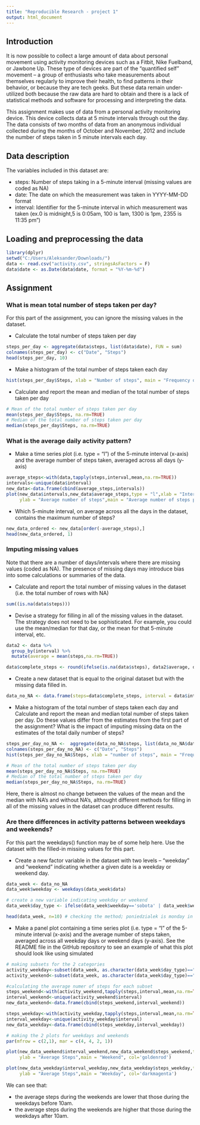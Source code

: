 ---
title: "Reproducible Research - project 1"
output: html_document
---

## Introduction

It is now possible to collect a large amount of data about personal movement using activity monitoring devices such as a Fitbit, Nike Fuelband, or Jawbone Up. These type of devices are part of the “quantified self” movement – a group of enthusiasts who take measurements about themselves regularly to improve their health, to find patterns in their behavior, or because they are tech geeks. But these data remain under-utilized both because the raw data are hard to obtain and there is a lack of statistical methods and software for processing and interpreting the data.

This assignment makes use of data from a personal activity monitoring device. This device collects data at 5 minute intervals through out the day. The data consists of two months of data from an anonymous individual collected during the months of October and November, 2012 and include the number of steps taken in 5 minute intervals each day.

## Data description

The variables included in this dataset are:

* steps: Number of steps taking in a 5-minute interval (missing values are coded as NA)
* date: The date on which the measurement was taken in YYYY-MM-DD format
* interval: Identifier for the 5-minute interval in which measurement was taken (ex.0 is midnight,5 is 0:05am, 100 is 1am, 1300 is 1pm,  2355 is 11:35 pm")
    
## Loading and preprocessing the data

```{r, message=FALSE }
library(dplyr)
setwd("C:/Users/Aleksander/Downloads/")
data <- read.csv("activity.csv", stringsAsFactors = F)
data$date <- as.Date(data$date, format = "%Y-%m-%d")
```

## Assignment

### What is mean total number of steps taken per day?

For this part of the assignment, you can ignore the missing values in the dataset.

* Calculate the total number of steps taken per day
```{r , echo=TRUE}
steps_per_day <- aggregate(data$steps, list(data$date), FUN = sum)
colnames(steps_per_day) <- c("Date", "Steps")
head(steps_per_day, 10)
```

* Make a histogram of the total number of steps taken each day
```{r , echo=TRUE}
hist(steps_per_day$Steps, xlab = "Number of steps", main = "Frequency of steps per day, NA not removed", col = "gold")
```

* Calculate and report the mean and median of the total number of steps taken per day
```{r , echo=TRUE}
# Mean of the total number of steps taken per day
mean(steps_per_day$Steps, na.rm=TRUE)
# Median of the total number of steps taken per day
median(steps_per_day$Steps, na.rm=TRUE)
```

### What is the average daily activity pattern? 

* Make a time series plot (i.e. type = "l") of the 5-minute interval (x-axis) and the average number of 
steps taken, averaged across all days (y-axis)
```{r , echo=TRUE}
average_steps<-with(data,tapply(steps,interval,mean,na.rm=TRUE))
intervals<-unique(data$interval)
new_data<-data.frame(cbind(average_steps,intervals))
plot(new_data$intervals,new_data$average_steps,type = "l",xlab = "Intervals",
     ylab = "Average number of steps",main = "Average number of steps per interval across all days", col='red')
```

* Which 5-minute interval, on average across all the days in the dataset, contains the maximum number of steps?
```{r , echo=TRUE}
new_data_ordered <- new_data[order(-average_steps),]
head(new_data_ordered, 1)
```

### Imputing missing values

Note that there are a number of days/intervals where there are missing values (coded as NA). The presence of missing days may introduce bias into some calculations or summaries of the data.

* Calculate and report the total number of missing values in the dataset (i.e. the total number of rows with NA)
```{r , echo=TRUE}
sum((is.na(data$steps)))
```

* Devise a strategy for filling in all of the missing values in the dataset. The strategy does not need to be sophisticated. For example, you could use the mean/median for that day, or the mean for that 5-minute interval, etc.
```{r , echo=TRUE}
data2 <- data %>% 
  group_by(interval) %>% 
  mutate(average = mean(steps,na.rm=TRUE))

data$complete_steps <- round(ifelse(is.na(data$steps), data2$average, data$steps),2)
```

* Create a new dataset that is equal to the original dataset but with the missing data filled in.
```{r , echo=TRUE}
data_no_NA <- data.frame(steps=data$complete_steps, interval = data$interval, data = data$date)
```

* Make a histogram of the total number of steps taken each day and Calculate and report the mean and median total number of steps taken per day. Do these values differ from the estimates from the first part of the assignment? What is the impact of imputing missing data on the estimates of the total daily number of steps?
```{r , echo=TRUE}
steps_per_day_no_NA <-  aggregate(data_no_NA$steps, list(data_no_NA$data), FUN = sum)
colnames(steps_per_day_no_NA) <- c("Date", "Steps")
hist(steps_per_day_no_NA$Steps, xlab = "number of steps", main = "Frequency of steps per day", col = "skyblue4")

# Mean of the total number of steps taken per day
mean(steps_per_day_no_NA$Steps, na.rm=TRUE)
# Median of the total number of steps taken per day
median(steps_per_day_no_NA$Steps, na.rm=TRUE)
```
Here, there is almost no change between the values of the mean and the median with NA's and without NA's, althought different methods for filling in all of the missing values in the dataset can produce different results.

### Are there differences in activity patterns between weekdays and weekends?
For this part the weekdays() function may be of some help here. Use the dataset with the filled-in missing values for this part.

* Create a new factor variable in the dataset with two levels – “weekday” and “weekend” indicating whether a given date is a weekday or weekend day.
```{r , echo=TRUE}
data_week <- data_no_NA
data_week$weekday <- weekdays(data_week$data)

# create a new variable indicating weekday or weekend
data_week$day_type <- ifelse(data_week$weekday=='sobota' | data_week$weekday=='niedziela', 'weekend','weekday') # sobota is saturday in polish and niedziela is sunday

head(data_week, n=10) # checking the method; poniedzialek is monday in polish

```

* Make a panel plot containing a time series plot (i.e. type = "l" of the 5-minute interval (x-axis) and the average number of steps taken, averaged across all weekday days or weekend days (y-axis). See the README file in the GitHub repository to see an example of what this plot should look like using simulated 
```{r , echo=TRUE}
# making subsets for the 2 categories
activity_weekday<-subset(data_week, as.character(data_week$day_type)=="weekday")
activity_weekend<-subset(data_week, as.character(data_week$day_type)=="weekend")

#calculating the average numer of steps for each subset
steps_weekend<-with(activity_weekend,tapply(steps,interval,mean,na.rm=TRUE))
interval_weekend<-unique(activity_weekend$interval)
new_data_weekend<-data.frame(cbind(steps_weekend,interval_weekend))

steps_weekday<-with(activity_weekday,tapply(steps,interval,mean,na.rm=TRUE))
interval_weekday<-unique(activity_weekday$interval)
new_data_weekday<-data.frame(cbind(steps_weekday,interval_weekday))

# making the 2 plots for weekdays and weekends
par(mfrow = c(2,1), mar = c(4, 4, 2, 1))

plot(new_data_weekend$interval_weekend,new_data_weekend$steps_weekend,type = "l",xlab = "Intervals",
     ylab = "Average Steps",main = "Weekend", col='goldenrod')

plot(new_data_weekday$interval_weekday,new_data_weekday$steps_weekday,type = "l",xlab = "Intervals",
     ylab = "Average Steps",main = "Weekday", col='darkmagenta')

```

We can see that:

* the average steps during the weekends are lower that those during the weekdays before 10am. 
* the average steps during the weekends are higher that those during the weekdays after 10am. 

